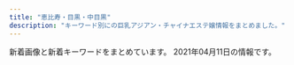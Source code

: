 ```yaml
---
title: "恵比寿・目黒・中目黒"
description: "キーワード別にの巨乳アジアン・チャイナエステ嬢情報をまとめました。"
---
```


新着画像と新着キーワードをまとめています。
2021年04月11日の情報です。

<DmmAffiliateIns />
<KeywordTable
  shops={
    [
    {
        "keywords": {},
        "url": "http://www.himawari-aroma.xyz/",
        "station": "JR\u6075\u6bd4\u5bff\u99c5\u897f\u53e3",
        "img_links": [
            "http://www.himawari-aroma.xyz/images/sys.jpg",
            "http://www.himawari-aroma.xyz/images/13.png",
            "http://www.himawari-aroma.xyz/images/staff/3/mayu.png",
            "http://www.himawari-aroma.xyz/images/staff/3/ami.png",
            "http://www.himawari-aroma.xyz/images/shop/4/2.jpg",
            "http://www.himawari-aroma.xyz/images/shop/4/1.jpg",
            "http://www.himawari-aroma.xyz/images/psd/off.jpg",
            "http://www.himawari-aroma.xyz/images/shop/1.png"
        ],
        "name": "\u3072\u307e\u308f\u308a"
    },
    {
        "name": "\u30c8\u30f3\u30c8\u30f3",
        "img_links": [
            "http://hi-msg.com/tonton/images/an_5_02.jpg",
            "http://hi-msg.com/tonton/images/r1.jpg",
            "http://hi-msg.com/tonton/images/an_1_02.jpg",
            "http://hi-msg.com/tonton/images/index-2.jpg",
            "http://hi-msg.com/tonton/images/sys1.jpg",
            "http://hi-msg.com/tonton/images/slider/slide3s.png",
            "http://hi-msg.com/tonton/images/r4.jpg",
            "http://hi-msg.com/tonton/images/slider/slide1.png",
            "http://hi-msg.com/tonton/images/staff_images/st1.jpg",
            "http://hi-msg.com/tonton/images/staff_images/sl.png",
            "http://hi-msg.com/tonton/images/an_2_01.jpg",
            "http://hi-msg.com/tonton/images/an_6_01.jpg",
            "http://hi-msg.com/tonton/images/fbb.jpg",
            "http://hi-msg.com/tonton/images/slider/slide3.png",
            "http://hi-msg.com/tonton/images/eve1.png",
            "http://hi-msg.com/tonton/images/slider/slide1s.png",
            "http://hi-msg.com/tonton/images/an_6_02.jpg",
            "http://hi-msg.com/tonton/images/slider/slide2.png",
            "http://hi-msg.com/tonton/images/an_4_01.jpg",
            "http://hi-msg.com/tonton/images/staff_images/st5.jpg",
            "http://hi-msg.com/tonton/images/staff_images/st4.jpg",
            "http://hi-msg.com/tonton/images/staff_images/st3.jpg",
            "http://hi-msg.com/tonton/images/an_3_01.jpg",
            "http://hi-msg.com/tonton/images/index-1.jpg",
            "http://hi-msg.com/tonton/images/an_5_01.jpg",
            "http://hi-msg.com/tonton/images/slider/slide2s.png",
            "http://hi-msg.com/tonton/images/qr.jpg",
            "http://hi-msg.com/tonton/images/an_2_02.jpg",
            "http://hi-msg.com/tonton/images/an_4_02.jpg",
            "http://hi-msg.com/tonton/images/r3.jpg",
            "http://hi-msg.com/tonton/images/an_1_01.jpg",
            "http://hi-msg.com/tonton/images/an_3_02.jpg",
            "http://hi-msg.com/tonton/images/r2.jpg",
            "http://hi-msg.com/tonton/images/index_01.jpg",
            "http://hi-msg.com/tonton/images/staff_images/st2.jpg"
        ],
        "url": "http://hi-msg.com/tonton/",
        "station": "JR\u6075\u6bd4\u5bff\u99c5\u897f\u53e3",
        "keywords": {
            "85": 7,
            "E": 5,
            "83": 7,
            "D": 19,
            "C": 7,
            "86": 17
        }
    },
    {
        "name": "\u30d0\u30d9\u30eb",
        "url": "https://meguro-babel.com/",
        "img_links": [
            "https://meguro-babel.com/girl/5.jpg",
            "https://meguro-babel.com/images/room/photo01.jpg",
            "https://meguro-babel.com/topics/img/145-1.jpg",
            "https://meguro-babel.com/girl/8.jpg",
            "https://meguro-babel.com/girl/7.jpg",
            "https://meguro-babel.com/girl/4.jpg",
            "https://meguro-babel.com/images/topimg4.jpg",
            "https://meguro-babel.com/images/room/photo02.jpg",
            "https://meguro-babel.com/topics/img/156-1.jpg",
            "https://meguro-babel.com/girl/24.jpg",
            "https://meguro-babel.com/images/room/photo03.jpg",
            "https://meguro-babel.com/topics/img/161-1.jpg",
            "https://meguro-babel.com/images/room/photo04.jpg",
            "https://meguro-babel.com/girl/15.jpg",
            "https://meguro-babel.com/girl/21.jpg",
            "https://meguro-babel.com/images/qr.jpg",
            "https://meguro-babel.com/girl/9.jpg",
            "https://meguro-babel.com/topics/img/159-1.jpg",
            "https://meguro-babel.com/images/img_1.jpg"
        ],
        "station": "JR\u76ee\u9ed2\u99c5\u6771\u53e3",
        "keywords": {}
    },
    {
        "keywords": {
            "D": 41,
            "87": 13,
            "85": 17,
            "88": 6,
            "86": 17,
            "C": 26,
            "E": 14,
            "83": 2
        },
        "url": "http://kaizokusen.jpn.mn/",
        "station": "\u4e2d\u76ee\u9ed2\u99c5\u5357\u6539\u672d\u897f\u53e3",
        "img_links": [
            "http://kaizokusen.jpn.mn/photos/sites/31/2020/03/2020030801205388.jpg",
            "http://kaizokusen.jpn.mn/photos/sites/31/2019/05/2019051702252726.jpg",
            "http://kaizokusen.jpn.mn/photos/sites/31/2020/08/2020080301195061.jpg",
            "http://kaizokusen.jpn.mn/photos/sites/31/2020/05/2020051510144982.jpg",
            "http://kaizokusen.jpn.mn/images/s_pick.png",
            "http://kaizokusen.jpn.mn/photos/sites/31/2020/08/2020082411195272.jpg",
            "http://kaizokusen.jpn.mn/images/news_bj3.jpg",
            "http://kaizokusen.jpn.mn/images/s_news.jpg",
            "http://kaizokusen.jpn.mn/images/news03.jpg",
            "http://kaizokusen.jpn.mn/photos/sites/31/2020/11/2020112103070699.jpg",
            "http://kaizokusen.jpn.mn/images/news04.jpg",
            "http://kaizokusen.jpn.mn/photos/sites/31/2020/06/2020061305220545.jpg",
            "http://kaizokusen.jpn.mn/images/s_staff.png",
            "http://kaizokusen.jpn.mn/photos/sites/31/2020/06/2020061302013959.jpg",
            "http://kaizokusen.jpn.mn/photos/sites/31/2019/06/2019060402255852.jpg",
            "http://kaizokusen.jpn.mn/images/top.jpg",
            "http://kaizokusen.jpn.mn/photos/sites/31/2019/06/2019060402255271.jpg",
            "http://kaizokusen.jpn.mn/images/mobile.jpg",
            "http://kaizokusen.jpn.mn/photos/sites/31/2021/03/202103220145503.jpg",
            "http://kaizokusen.jpn.mn/images/news_bj1.jpg",
            "http://kaizokusen.jpn.mn/photos/sites/31/2020/06/2020060409294464.jpg",
            "http://kaizokusen.jpn.mn/photos/sites/31/2020/04/2020042207290081.jpg",
            "http://kaizokusen.jpn.mn/photos/sites/31/2019/12/201912200917482.jpg",
            "http://kaizokusen.jpn.mn/images/end.png",
            "http://kaizokusen.jpn.mn/photos/sites/31/2020/01/2020011609085443.jpg",
            "http://kaizokusen.jpn.mn/photos/sites/31/2019/12/2019122806012497.jpg",
            "http://kaizokusen.jpn.mn/photos/sites/31/2020/06/2020062208015349.jpg",
            "http://kaizokusen.jpn.mn/photos/sites/31/2020/03/2020031402334084.jpg",
            "http://kaizokusen.jpn.mn/photos/sites/31/2020/02/202002070127147.jpg",
            "http://kaizokusen.jpn.mn/photos/sites/31/2020/02/2020022107354732.jpg",
            "http://kaizokusen.jpn.mn/images/s_contact.jpg",
            "http://kaizokusen.jpn.mn/photos/sites/31/2020/01/2020010602051995.jpg",
            "http://kaizokusen.jpn.mn/photos/sites/31/2019/12/2019121904244431.jpg",
            "http://kaizokusen.jpn.mn/photos/sites/31/2020/12/2020120801390122.jpg",
            "http://kaizokusen.jpn.mn/images/s_link.png",
            "http://kaizokusen.jpn.mn/images/headline.jpg"
        ],
        "name": "\u6d77\u8cca\u8239"
    },
    {
        "keywords": {
            "D": 18,
            "C": 28
        },
        "station": "JR\u76ee\u9ed2\u99c5\u6771\u53e3",
        "name": "With you\u30fb\u30a6\u30a3\u30ba\u30e6\u30fc",
        "img_links": [
            "http://with-you.tyo.cm/photos/sites/6/2019/11/2019112517121980.jpg",
            "http://with-you.tyo.cm/photos/sites/6/2019/10/2019102716505281.jpg",
            "http://with-you.tyo.cm/photos/sites/6/2019/06/2019060510455732.jpg",
            "http://with-you.tyo.cm/photos/sites/6/2019/02/2019021818395644.jpg",
            "http://with-you.tyo.cm/photos/sites/6/2020/06/2020061515330329.jpg",
            "http://with-you.tyo.cm/photos/sites/6/2019/11/2019110806175734.jpg",
            "http://with-you.tyo.cm/photos/sites/6/2019/11/2019112916080552.jpg",
            "http://with-you.tyo.cm/images/top.png",
            "http://with-you.tyo.cm/photos/sites/6/2019/12/2019121017051597.jpg",
            "http://with-you.tyo.cm/photos/sites/6/2019/11/2019112214502832.jpg",
            "http://with-you.tyo.cm/photos/sites/6/2019/11/2019112916075813.jpg",
            "http://with-you.tyo.cm/photos/sites/6/2019/11/2019112916075124.jpg",
            "http://with-you.tyo.cm/photos/sites/6/2019/02/2019021816155116.jpg",
            "http://with-you.tyo.cm/images/s_staff.jpg",
            "http://with-you.tyo.cm/images/s_news.jpg",
            "http://with-you.tyo.cm/photos/sites/6/2019/11/2019110107573374.jpg",
            "http://with-you.tyo.cm/photos/sites/6/2019/03/2019030615474648.jpg",
            "http://with-you.tyo.cm/photos/sites/6/2020/09/2020092511214697.jpg",
            "http://with-you.tyo.cm/photos/sites/6/2019/11/2019111915264240.jpg",
            "http://with-you.tyo.cm/photos/sites/6/2019/12/2019121017051599.jpg",
            "http://with-you.tyo.cm/photos/sites/6/2019/11/2019112214503286.jpg",
            "http://with-you.tyo.cm/images/s_recuit.jpg",
            "http://with-you.tyo.cm/photos/sites/6/2021/02/2021022216380216.jpg",
            "http://with-you.tyo.cm/photos/sites/6/2019/11/2019110107572662.jpg",
            "http://with-you.tyo.cm/images/s_pick.jpg",
            "http://with-you.tyo.cm/photos/sites/6/2019/12/2019121914290210.jpg",
            "http://with-you.tyo.cm/photos/sites/6/2019/10/2019102716505124.jpg",
            "http://with-you.tyo.cm/photos/sites/6/2019/11/2019110108001772.jpg",
            "http://with-you.tyo.cm/photos/sites/6/2020/03/2020032714573892.jpg",
            "http://with-you.tyo.cm/photos/sites/6/2019/11/2019110806175615.jpg",
            "http://with-you.tyo.cm/photos/sites/6/2020/06/2020061515324852.jpg",
            "http://with-you.tyo.cm/photos/sites/6/2019/02/2019021816145119.jpg",
            "http://with-you.tyo.cm/images/s_link.jpg",
            "http://with-you.tyo.cm/photos/sites/6/2020/03/2020032714542799.jpg",
            "http://with-you.tyo.cm/photos/sites/6/2019/11/2019110108002447.jpg",
            "http://with-you.tyo.cm/photos/sites/6/2019/11/2019110606012817.jpg",
            "http://with-you.tyo.cm/photos/sites/6/2019/02/2019021818404723.jpg"
        ],
        "url": "http://with-you.tyo.cm"
    },
    {
        "station": "\u4e2d\u76ee\u9ed2\u99c5\u897f\u53e3",
        "url": "http://nakamegurofun.com/",
        "img_links": [
            "http://nakamegurofun.com/images/infotiao1.jpg",
            "http://nakamegurofun.com/files/007-020964.jpg",
            "http://nakamegurofun.com/files/007fa9d.jpg",
            "http://nakamegurofun.com/images/shop/shop03.jpg",
            "http://nakamegurofun.com/images/main_bottom.png",
            "http://nakamegurofun.com/files/0050964.jpg",
            "http://nakamegurofun.com/images/xian.png",
            "http://nakamegurofun.com/files/005-020964.jpg",
            "http://nakamegurofun.com/images/s1.jpg",
            "http://nakamegurofun.com/files/008-030964.jpg",
            "http://nakamegurofun.com/images/tel.png",
            "http://nakamegurofun.com/images/s4.jpg",
            "http://nakamegurofun.com/files/006fa9d.jpg",
            "http://nakamegurofun.com/files/0070964.jpg",
            "http://nakamegurofun.com/files/002-030964.jpg",
            "http://nakamegurofun.com/files/002-020964.jpg",
            "http://nakamegurofun.com/files/005-030964.jpg",
            "http://nakamegurofun.com/files/0024f22.jpg",
            "http://nakamegurofun.com/files/0020964.jpg",
            "http://nakamegurofun.com/images/shop/shop02.jpg",
            "http://nakamegurofun.com/files/003-020964.jpg",
            "http://nakamegurofun.com/files/005fa9d.jpg",
            "http://nakamegurofun.com/files/0064f22.jpg",
            "http://nakamegurofun.com/files/0054f22.jpg",
            "http://nakamegurofun.com/files/008fa9d.jpg",
            "http://nakamegurofun.com/files/0030964.jpg",
            "http://nakamegurofun.com/files/003fa9d.jpg",
            "http://nakamegurofun.com/files/007-030964.jpg",
            "http://nakamegurofun.com/files/006-030964.jpg",
            "http://nakamegurofun.com/files/0084f22.jpg",
            "http://nakamegurofun.com/images/service91a6.png",
            "http://nakamegurofun.com/images/zi_staff.png",
            "http://nakamegurofun.com/files/0060964.jpg",
            "http://nakamegurofun.com/images/main_top.png",
            "http://nakamegurofun.com/images/zi_massage.png",
            "http://nakamegurofun.com/files/0080964.jpg",
            "http://nakamegurofun.com/files/003-030964.jpg",
            "http://nakamegurofun.com/files/0034f22.jpg",
            "http://nakamegurofun.com/images/s3.jpg",
            "http://nakamegurofun.com/files/006-020964.jpg",
            "http://nakamegurofun.com/files/0074f22.jpg",
            "http://nakamegurofun.com/files/002fa9d.jpg",
            "http://nakamegurofun.com/images/shop/shop01.jpg",
            "http://nakamegurofun.com/images/s5.jpg",
            "http://nakamegurofun.com/files/008-020964.jpg",
            "http://nakamegurofun.com/images/shop/shop04.jpg",
            "http://nakamegurofun.com/images/s2.jpg"
        ],
        "keywords": {
            "C": 1,
            "85": 1,
            "87": 4,
            "D": 5,
            "88": 1
        },
        "name": "Flower \uff5e\u30d5\u30e9\u30ef\u30fc\uff5e"
    },
    {
        "url": "http://victoria.tyo.cm/",
        "img_links": [
            "http://victoria.tyo.cm/images/room2.jpg",
            "http://victoria.tyo.cm/photos/sites/13/2019/06/2019061005275095.jpg",
            "http://victoria.tyo.cm/images/room1.jpg",
            "http://victoria.tyo.cm/photos/sites/13/2020/01/2020011104241542.jpg",
            "http://victoria.tyo.cm/images/pick.jpg",
            "http://victoria.tyo.cm/photos/sites/13/2019/01/2019011103510521.jpg",
            "http://victoria.tyo.cm/photos/sites/13/2019/08/2019080607062415.jpg",
            "http://victoria.tyo.cm/photos/sites/13/2019/12/2019120904521188.jpg",
            "http://victoria.tyo.cm/photos/sites/13/2018/12/2018121502493879.jpg",
            "http://victoria.tyo.cm/images/room4.jpg",
            "http://victoria.tyo.cm/images/top.jpg",
            "http://victoria.tyo.cm/photos/sites/13/2021/02/2021021509575615.jpg",
            "http://victoria.tyo.cm/photos/sites/13/2020/03/2020031904101259.jpg",
            "http://victoria.tyo.cm/photos/sites/13/2019/12/2019120904521737.jpg",
            "http://victoria.tyo.cm/photos/sites/13/2018/12/2018121502493814.jpg",
            "http://victoria.tyo.cm/photos/sites/13/2018/12/2018122701570616.jpg",
            "http://victoria.tyo.cm/photos/sites/13/2020/10/2020100803550565.jpg",
            "http://victoria.tyo.cm/photos/sites/13/2018/12/2018122904422525.jpg",
            "http://victoria.tyo.cm/photos/sites/13/2019/10/2019100904082968.jpg",
            "http://victoria.tyo.cm/photos/sites/13/2018/12/2018121502493847.jpg",
            "http://victoria.tyo.cm/photos/sites/13/2019/10/2019101403232834.jpg",
            "http://victoria.tyo.cm/photos/sites/13/2019/07/2019070206503156.jpg",
            "http://victoria.tyo.cm/photos/sites/13/2019/01/2019010506292922.jpg",
            "http://victoria.tyo.cm/images/news.jpg",
            "http://victoria.tyo.cm/photos/sites/13/2019/02/2019021407162693.jpg",
            "http://victoria.tyo.cm/photos/sites/13/2020/02/2020020104570910.jpg",
            "http://victoria.tyo.cm/photos/sites/13/2020/01/2020012005552181.jpg",
            "http://victoria.tyo.cm/photos/sites/13/2020/01/2020011205500461.jpg",
            "http://victoria.tyo.cm/photos/sites/13/2019/04/2019041807165826.jpg",
            "http://victoria.tyo.cm/images/mobile.jpg",
            "http://victoria.tyo.cm/photos/sites/13/2019/01/2019012108071242.jpg",
            "http://victoria.tyo.cm/photos/sites/13/2019/12/2019120106181894.jpg",
            "http://victoria.tyo.cm/photos/sites/13/2018/12/2018121502493953.jpg",
            "http://victoria.tyo.cm/photos/sites/13/2019/01/2019012509534353.jpg",
            "http://victoria.tyo.cm/images/s_staff.png",
            "http://victoria.tyo.cm/photos/sites/13/2019/05/201905100639429.jpg",
            "http://victoria.tyo.cm/photos/sites/13/2019/01/2019010506293526.jpg",
            "http://victoria.tyo.cm/photos/sites/13/2020/02/2020021307433041.jpg",
            "https://www.a-side.com/ad/koko/include/banner/koko_125x125.png",
            "http://victoria.tyo.cm/images/room3.jpg",
            "http://victoria.tyo.cm/photos/sites/13/2020/02/202002030340133.jpg",
            "http://victoria.tyo.cm/photos/sites/13/2019/02/2019021206543056.jpg",
            "http://victoria.tyo.cm/photos/sites/13/2018/12/2018122701570643.jpg",
            "http://victoria.tyo.cm/photos/sites/13/2019/01/2019012509505197.jpg",
            "http://victoria.tyo.cm/photos/sites/13/2019/10/2019100904083557.jpg",
            "http://victoria.tyo.cm/photos/sites/13/2019/12/2019120406433710.jpg",
            "http://victoria.tyo.cm/photos/sites/13/2019/02/2019022703022355.jpg",
            "http://victoria.tyo.cm/photos/sites/13/2019/04/2019040304024424.jpg",
            "http://victoria.tyo.cm/images/face.jpg"
        ],
        "keywords": {
            "89": 1,
            "93": 1,
            "87": 4,
            "83": 4,
            "F": 1,
            "85": 5,
            "C": 6,
            "86": 8,
            "82": 2,
            "G": 1,
            "E": 3,
            "D": 15
        },
        "name": "Victoria\u30fb\u30d3\u30af\u30c8\u30ea\u30a2",
        "station": "JR\u76ee\u9ed2\u99c5\u6771\u53e3"
    },
    {
        "keywords": {
            "86": 6,
            "D": 15,
            "88": 1,
            "E": 2,
            "C": 26,
            "87": 3,
            "85": 4
        },
        "img_links": [
            "http://angel.jpn.cm/images/s_news.png",
            "http://angel.jpn.cm/images/nbj3.jpg",
            "http://angel.jpn.cm/photos/sites/3/2021/02/2021021714005240.jpg",
            "http://angel.jpn.cm/photos/sites/3/2017/11/201711280608539.jpg",
            "http://angel.jpn.cm/images/mobile.jpg",
            "http://angel.jpn.cm/photos/sites/3/2019/07/2019071213431954.jpg",
            "http://angel.jpn.cm/photos/sites/3/2018/09/2018091001155585.jpg",
            "http://angel.jpn.cm/photos/sites/3/2021/02/2021022516024747.jpg",
            "http://angel.jpn.cm/photos/sites/3/2016/08/staff5a.jpg",
            "http://angel.jpn.cm/photos/sites/3/2016/08/staff22.jpg",
            "http://angel.jpn.cm/images/girl-z1.jpg",
            "http://angel.jpn.cm/photos/sites/3/2019/06/2019060510404179.jpg",
            "http://angel.jpn.cm/photos/sites/3/2017/01/1.jpg",
            "http://angel.jpn.cm/photos/sites/3/2016/08/staff24.jpg",
            "http://angel.jpn.cm/photos/sites/3/2018/06/2018061505064271.jpg",
            "http://angel.jpn.cm/photos/sites/3/2016/09/staff40.jpg",
            "http://angel.jpn.cm/photos/sites/3/2016/10/staff01.jpg",
            "http://angel.jpn.cm/photos/sites/3/2016/08/staff21.jpg",
            "http://angel.jpn.cm/photos/sites/3/2018/06/2018061505064251.jpg",
            "http://angel.jpn.cm/images/s_pick.png",
            "http://angel.jpn.cm/photos/sites/3/2018/06/2018061601280885.jpg",
            "http://angel.jpn.cm/photos/sites/3/2016/08/staff3.jpg",
            "http://angel.jpn.cm/photos/sites/3/2016/08/staff28a.jpg",
            "http://angel.jpn.cm/images/info.jpg",
            "http://angel.jpn.cm/images/s_mobile.png",
            "http://angel.jpn.cm/photos/sites/3/2016/08/staff35.jpg",
            "http://angel.jpn.cm/images/top02.jpg",
            "http://angel.jpn.cm/photos/sites/3/2016/08/staff11.jpg",
            "http://angel.jpn.cm/photos/sites/3/2016/08/staff29.jpg",
            "http://angel.jpn.cm/photos/sites/3/2017/12/201712270537317.jpg",
            "http://angel.jpn.cm/photos/sites/3/2018/11/201811011331167.jpg",
            "http://angel.jpn.cm/photos/sites/3/2019/12/2019122718552413.jpg",
            "http://angel.jpn.cm/photos/sites/3/2016/08/staff38.jpg",
            "http://angel.jpn.cm/images/top01.jpg",
            "http://angel.jpn.cm/photos/sites/3/2017/11/2017112010234266.jpg",
            "http://angel.jpn.cm/photos/sites/3/2019/10/2019100910242499.jpg",
            "http://cdn.dino-es.com/images/logo/150x40DinoEs.png",
            "http://angel.jpn.cm/photos/sites/3/2016/08/staff36g.jpg",
            "http://angel.jpn.cm/photos/sites/3/2016/08/staff28.jpg",
            "http://angel.jpn.cm/photos/sites/3/2018/06/2018062105525655.jpg",
            "http://angel.jpn.cm/images/girl-z2.jpg",
            "http://angel.jpn.cm/photos/sites/3/2016/08/staff7.jpg",
            "http://angel.jpn.cm/photos/sites/3/2016/08/staff24a.jpg",
            "http://angel.jpn.cm/photos/sites/3/2016/08/staff37a.jpg",
            "http://angel.jpn.cm/photos/sites/3/2019/07/2019071016030711.jpg",
            "http://angel.jpn.cm/photos/sites/3/2019/11/201911181407260.jpg",
            "http://angel.jpn.cm/photos/sites/3/2017/03/2.jpg",
            "http://angel.jpn.cm/photos/sites/3/2019/06/201906051042276.jpg",
            "http://angel.jpn.cm/photos/sites/3/2017/04/1.jpg",
            "http://angel.jpn.cm/photos/sites/3/2016/10/staff41.jpg",
            "http://angel.jpn.cm/photos/sites/3/2016/08/staff37.jpg",
            "http://angel.jpn.cm/photos/sites/3/2016/08/staff25.jpg",
            "http://angel.jpn.cm/photos/sites/3/2019/12/2019122718552430.jpg",
            "http://angel.jpn.cm/photos/sites/3/2016/08/staff23.jpg",
            "http://angel.jpn.cm/photos/sites/3/2016/08/staff5.jpg",
            "http://angel.jpn.cm/images/s_staff.png",
            "http://angel.jpn.cm/photos/sites/3/2016/08/staff4.jpg",
            "http://angel.jpn.cm/photos/sites/3/2016/10/staff01a.jpg",
            "http://angel.jpn.cm/photos/sites/3/2016/08/staff14.jpg",
            "http://angel.jpn.cm/photos/sites/3/2016/08/staff2.jpg",
            "http://angel.jpn.cm/photos/sites/3/2020/09/2020092511154515.jpg",
            "http://angel.jpn.cm/photos/sites/3/2017/05/8.jpg",
            "http://angel.jpn.cm/photos/sites/3/2020/06/2020061515170635.jpg",
            "http://angel.jpn.cm/photos/sites/3/2019/12/2019122718552333.jpg",
            "http://angel.jpn.cm/photos/sites/3/2016/08/staff8.jpg",
            "http://angel.jpn.cm/photos/sites/3/2016/08/staff39.jpg",
            "http://angel.jpn.cm/images/s_link.png",
            "http://angel.jpn.cm/photos/sites/3/2016/09/72670992207769698.jpg"
        ],
        "url": "http://angel.jpn.cm/",
        "station": "JR\u76ee\u9ed2\u99c5\u6771\u53e3",
        "name": "Angel-\u30a8\u30f3\u30b8\u30a7\u30eb-"
    },
    {
        "station": "\u4e2d\u76ee\u9ed2\u99c5\u897f\u53e3",
        "img_links": [
            "http://fiji-resort.ests.jp/images/mobile.png",
            "http://fiji-resort.ests.jp/images/top.png",
            "http://fiji-resort.ests.jp/photos/sites/30/2018/11/2018110510493422.jpg",
            "http://fiji-resort.ests.jp/images/access01.jpg",
            "http://fiji-resort.ests.jp/photos/sites/30/2019/03/2019031518525662.jpg",
            "http://fiji-resort.ests.jp/images/topics_bj3.png",
            "http://fiji-resort.ests.jp/photos/sites/30/2019/03/2019033011105316.jpg",
            "http://fiji-resort.ests.jp/photos/sites/30/2019/06/2019060610451514.jpg",
            "http://fiji-resort.ests.jp/photos/sites/30/2018/09/2018091916161390.jpg",
            "http://fiji-resort.ests.jp/photos/sites/30/2018/09/2018091301234543.jpg",
            "http://fiji-resort.ests.jp/images/s_link.png",
            "http://fiji-resort.ests.jp/photos/sites/30/2019/03/2019033011081995.jpg",
            "http://fiji-resort.ests.jp/images/access04.jpg",
            "http://fiji-resort.ests.jp/images/line.png",
            "http://fiji-resort.ests.jp/photos/sites/30/2019/06/2019061411123068.jpg",
            "http://fiji-resort.ests.jp/photos/sites/30/2019/05/2019050215480292.jpg",
            "http://fiji-resort.ests.jp/images/access02.jpg",
            "http://fiji-resort.ests.jp/photos/sites/30/2019/04/2019042017525677.jpg",
            "http://fiji-resort.ests.jp/photos/sites/30/2018/11/2018110510493920.jpg",
            "http://fiji-resort.ests.jp/photos/sites/30/2019/09/2019092914334514.jpg",
            "http://fiji-resort.ests.jp/images/s_topics.png",
            "http://fiji-resort.ests.jp/photos/sites/30/2019/11/2019110909384037.jpg",
            "http://fiji-resort.ests.jp/images/s_staff.png",
            "http://fiji-resort.ests.jp/photos/sites/30/2019/05/2019050215480138.jpg",
            "http://fiji-resort.ests.jp/images/access03.jpg",
            "http://fiji-resort.ests.jp/images/access05.jpg",
            "http://fiji-resort.ests.jp/photos/sites/30/2019/12/2019121110440091.jpg",
            "http://fiji-resort.ests.jp/photos/sites/30/2020/02/2020022116402274.jpg",
            "http://fiji-resort.ests.jp/images/end.png",
            "http://fiji-resort.ests.jp/photos/sites/30/2018/06/2018061511340989.jpg",
            "http://fiji-resort.ests.jp/images/access06.jpg",
            "http://fiji-resort.ests.jp/photos/sites/30/2019/05/2019050215480157.jpg"
        ],
        "keywords": {
            "89": 12,
            "82": 12,
            "87": 54,
            "D": 99,
            "85": 87,
            "E": 39,
            "83": 27,
            "C": 96,
            "86": 42
        },
        "name": "\u30d5\u30a3\u30b8\u30fc\u30ea\u30be\u30fc\u30c8",
        "url": "http://fiji-resort.ests.jp/"
    },
    {
        "img_links": [
            "http://www.oasis.esjoho.com/img/pickup.jpg",
            "http://www.oasis.esjoho.com/files/005.jpg",
            "http://www.oasis.esjoho.com/files/001-02.jpg",
            "http://www.oasis.esjoho.com/img/ttl_news.png",
            "http://www.oasis.esjoho.com/files/004-02.jpg",
            "http://www.oasis.esjoho.com/img/ttl_info.png",
            "http://www.oasis.esjoho.com/img/btn_side_mobile.jpg",
            "http://www.oasis.esjoho.com/files/005-02.jpg",
            "http://www.oasis.esjoho.com/files/004.jpg",
            "http://www.oasis.esjoho.com/files/001.jpg",
            "http://www.oasis.esjoho.com/img/tel.png",
            "http://www.oasis.esjoho.com/files/002-02.jpg",
            "http://www.oasis.esjoho.com/img/goback.jpg",
            "http://www.oasis.esjoho.com/files/002.jpg",
            "http://www.oasis.esjoho.com/img/btn_blog.png"
        ],
        "url": "http://www.oasis.esjoho.com/",
        "station": "\u897f\u5c0f\u5c71\u99c5",
        "name": "\u7652\u3057\u5bb6",
        "keywords": {
            "85": 2,
            "D": 6,
            "87": 4,
            "C": 14,
            "86": 2
        }
    },
    {
        "station": "JR\u76ee\u9ed2\u99c5\u6771\u53e3",
        "img_links": [],
        "name": "RelaCute \u30ea\u30e9\u30ad\u30e5\u30fc\u30c8",
        "url": "http://relacute.tyo.cm/",
        "keywords": {}
    },
    {
        "keywords": {
            "C": 7,
            "87": 3,
            "88": 7,
            "85": 5,
            "86": 38,
            "E": 13,
            "D": 40
        },
        "station": "JR\u76ee\u9ed2\u99c5\u6771\u53e3",
        "url": "http://iyashi-kokoro.info/",
        "name": "\u307f\u3086\u304d",
        "img_links": [
            "http://iyashi-kokoro.info/img/st54.jpg",
            "http://iyashi-kokoro.info/img/s18.jpg",
            "http://iyashi-kokoro.info/i/img/r3.jpg",
            "http://iyashi-kokoro.info/i/img/st52.jpg",
            "http://iyashi-kokoro.info/img/s63.jpg",
            "http://iyashi-kokoro.info/i/img/st56.jpg",
            "http://iyashi-kokoro.info/i/img/st39.jpg",
            "http://iyashi-kokoro.info/i/img/st55.jpg",
            "http://iyashi-kokoro.info/i/img/st20.jpg",
            "http://iyashi-kokoro.info/img/s65.jpg",
            "http://iyashi-kokoro.info/img/s58.jpg",
            "http://iyashi-kokoro.info/i/img/st60.jpg",
            "http://iyashi-kokoro.info/i/img/st54.jpg",
            "http://iyashi-kokoro.info/i/img/st65.jpg",
            "http://iyashi-kokoro.info/img/s54.jpg",
            "http://iyashi-kokoro.info/i/img/st62.jpg",
            "http://iyashi-kokoro.info/img/st43.jpg",
            "http://iyashi-kokoro.info/img/st57.jpg",
            "http://iyashi-kokoro.info/img/st52.jpg",
            "http://iyashi-kokoro.info/img/st51.jpg",
            "http://iyashi-kokoro.info/img/cam.jpg",
            "http://iyashi-kokoro.info/i/img/st32.jpg",
            "http://iyashi-kokoro.info/img/s62.jpg",
            "http://iyashi-kokoro.info/img/st65.jpg",
            "http://iyashi-kokoro.info/i/img/st63.jpg",
            "http://iyashi-kokoro.info/img/st64.jpg",
            "http://iyashi-kokoro.info/img/st53.jpg",
            "http://iyashi-kokoro.info/img/s57.jpg",
            "http://iyashi-kokoro.info/img/s61.jpg",
            "http://iyashi-kokoro.info/img/st55.jpg",
            "http://iyashi-kokoro.info/img/fla.jpg",
            "http://iyashi-kokoro.info/i/img/st44.jpg",
            "http://iyashi-kokoro.info/img/s60.jpg",
            "http://iyashi-kokoro.info/i/img/st29.jpg",
            "http://iyashi-kokoro.info/i/img/r6.jpg",
            "http://iyashi-kokoro.info/img/st59.jpg",
            "http://iyashi-kokoro.info/img/s59.jpg",
            "http://iyashi-kokoro.info/i/img/st51.jpg",
            "http://iyashi-kokoro.info/img/s64.jpg",
            "http://iyashi-kokoro.info/img/st41.jpg",
            "http://iyashi-kokoro.info/img/st60.jpg",
            "http://iyashi-kokoro.info/i/img/r1.jpg",
            "http://iyashi-kokoro.info/img/st46.jpg",
            "http://iyashi-kokoro.info/i/img/st59.jpg",
            "http://iyashi-kokoro.info/img/st49.jpg",
            "http://iyashi-kokoro.info/i/img/st58.jpg",
            "http://iyashi-kokoro.info/img/st20.jpg",
            "http://iyashi-kokoro.info/i/img/r5.jpg",
            "http://iyashi-kokoro.info/img/s56.jpg",
            "http://iyashi-kokoro.info/i/img/st43.jpg",
            "http://iyashi-kokoro.info/i/img/st49.jpg",
            "http://iyashi-kokoro.info/img/st61.jpg",
            "http://iyashi-kokoro.info/i/img/r2.jpg",
            "http://iyashi-kokoro.info/i/img/st50.jpg",
            "http://iyashi-kokoro.info/img/st58.jpg",
            "http://iyashi-kokoro.info/img/st32.jpg",
            "http://iyashi-kokoro.info/i/img/st64.jpg",
            "http://iyashi-kokoro.info/i/img/st41.jpg",
            "http://iyashi-kokoro.info/img/s55.jpg",
            "http://iyashi-kokoro.info/img/st62.jpg",
            "http://iyashi-kokoro.info/img/st56.jpg",
            "http://iyashi-kokoro.info/img/st29.jpg",
            "http://iyashi-kokoro.info/i/img/s3.jpg",
            "http://iyashi-kokoro.info/img/st42.jpg",
            "http://iyashi-kokoro.info/img/botton.jpg",
            "http://iyashi-kokoro.info/img/st39.jpg",
            "http://iyashi-kokoro.info/i/img/r4.jpg",
            "http://iyashi-kokoro.info/i/img/st57.jpg",
            "http://iyashi-kokoro.info/img/st40.jpg",
            "http://iyashi-kokoro.info/i/img/st40.jpg",
            "http://iyashi-kokoro.info/i/img/st42.jpg",
            "http://iyashi-kokoro.info/i/img/s1.jpg",
            "http://iyashi-kokoro.info/i/img/s2.jpg",
            "http://iyashi-kokoro.info/i/img/st61.jpg",
            "http://iyashi-kokoro.info/img/st50.jpg",
            "http://iyashi-kokoro.info/i/img/s4.jpg",
            "http://iyashi-kokoro.info/img/st44.jpg",
            "http://iyashi-kokoro.info/img/mo.png",
            "http://iyashi-kokoro.info/img/st63.jpg",
            "http://iyashi-kokoro.info/i/img/st53.jpg"
        ]
    },
    {
        "url": "http://www.ourstarts.site/",
        "station": "JR\u6075\u6bd4\u5bff\u99c5\u897f\u53e3",
        "img_links": [
            "http://www.ourstarts.site/uploads/180917/1-1P91G6122J28.jpg",
            "http://www.ourstarts.site/templets/default/picture/close.png",
            "http://www.ourstarts.site/templets/default/images/t3.jpg",
            "http://www.ourstarts.site/uploads/200729/1-200H9140Q13E.jpg",
            "http://www.ourstarts.site/uploads/allimg/200729/1-200H9141213.jpg",
            "http://www.ourstarts.site/templets/default/picture/timg (1).png",
            "http://www.ourstarts.site/templets/default/images/t2.jpg",
            "http://www.ourstarts.site/templets/default/images/t1.jpg",
            "http://www.ourstarts.site/templets/default/picture/right.png",
            "http://www.ourstarts.site/templets/default/picture/news.png",
            "http://www.ourstarts.site/uploads/200729/1-200H9140K5J4.jpg",
            "http://www.ourstarts.site/uploads/allimg/200729/1-200H9141229.jpg",
            "http://www.ourstarts.site/templets/default/picture/head_tell.png",
            "http://www.ourstarts.site/uploads/allimg/200729/1-200H9141912.jpg",
            "http://www.ourstarts.site/templets/default/picture/staff.png",
            "http://www.ourstarts.site/templets/default/picture/tel_contact.png",
            "http://www.ourstarts.site/uploads/200729/1-200H9141612609.jpg",
            "http://www.ourstarts.site/templets/default/picture/foot_tel.png"
        ],
        "keywords": {},
        "name": "\u30cb\u30e3\u30fc\u30cb\u30e3\u30fc"
    },
    {
        "station": "JR\u76ee\u9ed2\u99c5\u6771\u53e3",
        "keywords": {},
        "img_links": [
            "http://kintsuki.este88.com/gals/rei1.jpg",
            "http://kintsuki.este88.com/images/r04.jpg",
            "http://kintsuki.este88.com/images/ph1.jpg",
            "http://kintsuki.este88.com/gals/kana1.jpg",
            "http://kintsuki.este88.com/gals/kaori1.jpg",
            "http://kintsuki.este88.com/gals/kixyoko1.jpg",
            "http://kintsuki.este88.com/gals/yuyu1.jpg",
            "http://kintsuki.este88.com/gals/momo1.jpg",
            "http://kintsuki.este88.com/gals/rina1.jpg",
            "http://kintsuki.este88.com/images/r02.jpg",
            "http://kintsuki.este88.com/gals/koyuki1.jpg",
            "http://kintsuki.este88.com/gals/mika1.jpg",
            "http://kintsuki.este88.com/images/r01.jpg"
        ],
        "url": "http://kintsuki.este88.com/",
        "name": "\u91d1\u306e\u6708"
    },
    {
        "station": "JR\u6075\u6bd4\u5bff\u99c5\u897f\u53e3",
        "url": "http://bimajo-massage.work/",
        "name": "\u7f8e\u9b54\u5973",
        "img_links": [
            "http://bimajo-massage.work/img/xmas.png",
            "http://bimajo-massage.work/img/sta1.jpg",
            "http://bimajo-massage.work/sp/img/pc.jpg",
            "http://bimajo-massage.work/sp/img/t-a.jpg",
            "http://bimajo-massage.work/sp/img/pic.jpg",
            "http://bimajo-massage.work/sp/img/info.jpg",
            "http://bimajo-massage.work/sp/img/t-t.jpg",
            "http://bimajo-massage.work/sp/img/t-s.jpg",
            "http://bimajo-massage.work/sp/img/st6.jpg",
            "http://bimajo-massage.work/img/acc2.jpg",
            "http://bimajo-massage.work/img/st1.jpg",
            "http://bimajo-massage.work/img/body-.png",
            "http://bimajo-massage.work/sp/img/p-6.jpg",
            "http://bimajo-massage.work/img/pic.png",
            "http://bimajo-massage.work/sp/img/botton.jpg",
            "http://bimajo-massage.work/sp/img/t-r.jpg",
            "http://bimajo-massage.work/sp/img/p-7.jpg",
            "http://bimajo-massage.work/img/st6.jpg",
            "http://bimajo-massage.work/sp/img/tel.jpg",
            "http://bimajo-massage.work/sp/img/acc1.jpg",
            "http://bimajo-massage.work/sp/img/p-5.jpg",
            "http://bimajo-massage.work/img/sta5.jpg",
            "http://bimajo-massage.work/sp/img/cam.jpg",
            "http://bimajo-massage.work/img/sta7.jpg",
            "http://bimajo-massage.work/img/sta6.jpg",
            "http://bimajo-massage.work/img/bottom.png",
            "http://bimajo-massage.work/img/st5.jpg",
            "http://bimajo-massage.work/sp/img/t-o.jpg",
            "http://bimajo-massage.work/sp/img/acc2.jpg",
            "http://bimajo-massage.work/sp/img/st7.jpg",
            "http://bimajo-massage.work/img/st7.jpg",
            "http://bimajo-massage.work/img/acc1.jpg",
            "http://bimajo-massage.work/sp/img/tit.jpg",
            "http://bimajo-massage.work/sp/img/time.jpg",
            "http://bimajo-massage.work/sp/img/st5.jpg",
            "http://bimajo-massage.work/sp/img/sys.jpg",
            "http://bimajo-massage.work/sp/img/add.jpg",
            "http://bimajo-massage.work/sp/img/st1.jpg",
            "http://bimajo-massage.work/img/mo.png"
        ],
        "keywords": {
            "C": 13,
            "85": 13,
            "86": 12,
            "D": 24,
            "88": 2,
            "87": 12,
            "E": 2
        }
    },
    {
        "keywords": {
            "C": 3,
            "D": 17,
            "85": 6,
            "F": 1,
            "86": 11,
            "E": 2,
            "88": 3,
            "83": 1,
            "87": 1,
            "84": 1
        },
        "station": "JR\u76ee\u9ed2\u99c5\u897f\u53e3",
        "url": "http://onlyone.tyo.cm/",
        "name": "OnlyOne",
        "img_links": [
            "http://onlyone.tyo.cm/photos/sites/5/2021/02/2021022515094363.jpg",
            "http://onlyone.tyo.cm/images/acc2.jpg",
            "http://onlyone.tyo.cm/images/room1.jpg",
            "http://onlyone.tyo.cm/images/line.jpg",
            "http://onlyone.tyo.cm/photos/sites/5/2020/07/2020070215334437.jpg",
            "http://onlyone.tyo.cm/images/top.png",
            "http://onlyone.tyo.cm/photos/sites/5/2019/07/2019070711031982.jpg",
            "http://onlyone.tyo.cm/photos/sites/5/2021/02/2021022216501749.jpg",
            "http://onlyone.tyo.cm/images/room2.jpg",
            "http://onlyone.tyo.cm/photos/sites/5/2019/12/2019120510353312.jpg",
            "http://onlyone.tyo.cm/photos/sites/5/2019/11/2019112117013754.jpg",
            "http://onlyone.tyo.cm/photos/sites/5/2019/05/2019050915292562.jpg",
            "http://onlyone.tyo.cm/images/s_staff.png",
            "http://onlyone.tyo.cm/photos/sites/5/2020/07/2020070217061815.jpg",
            "http://onlyone.tyo.cm/images/new.jpg",
            "http://onlyone.tyo.cm/photos/sites/5/2020/02/2020022610121615.jpg",
            "http://onlyone.tyo.cm/photos/sites/5/2020/01/2020011413500417.jpg",
            "http://onlyone.tyo.cm/images/acc4.jpg",
            "http://onlyone.tyo.cm/photos/sites/5/2020/09/2020092617301564.jpg",
            "http://onlyone.tyo.cm/photos/sites/5/2019/07/2019070616424775.jpg",
            "http://onlyone.tyo.cm/photos/sites/5/2019/11/2019110105152849.jpg",
            "http://onlyone.tyo.cm/photos/sites/5/2021/02/2021021810240848.jpg",
            "http://onlyone.tyo.cm/photos/sites/5/2019/05/2019052911352557.jpg",
            "http://onlyone.tyo.cm/photos/sites/5/2020/09/2020092510523723.jpg",
            "http://onlyone.tyo.cm/images/acc3.jpg",
            "http://onlyone.tyo.cm/photos/sites/5/2019/08/2019082610481667.jpg",
            "http://onlyone.tyo.cm/photos/sites/5/2019/07/201907171609201.jpg",
            "http://onlyone.tyo.cm/photos/sites/5/2021/03/2021030316101022.jpg",
            "http://onlyone.tyo.cm/images/acc1.jpg",
            "http://onlyone.tyo.cm/photos/sites/5/2020/06/2020060815500896.jpg",
            "http://onlyone.tyo.cm/images/room4.jpg",
            "http://onlyone.tyo.cm/photos/sites/5/2020/01/2020011413501066.jpg",
            "http://onlyone.tyo.cm/photos/sites/5/2020/05/2020051419324761.jpg",
            "http://onlyone.tyo.cm/photos/sites/5/2020/09/2020092218541894.jpg",
            "http://onlyone.tyo.cm/photos/sites/5/2020/01/2020011412572423.jpg",
            "http://onlyone.tyo.cm/photos/sites/5/2019/12/2019121715483135.jpg",
            "http://onlyone.tyo.cm/photos/sites/5/2021/02/202102201049167.jpg",
            "http://onlyone.tyo.cm/photos/sites/5/2020/09/2020092510524025.jpg",
            "http://onlyone.tyo.cm/photos/sites/5/2020/09/2020092510523998.jpg",
            "http://onlyone.tyo.cm/images/room3.jpg",
            "http://onlyone.tyo.cm/photos/sites/5/2019/08/2019080815010066.jpg",
            "http://onlyone.tyo.cm/photos/sites/5/2020/09/2020090210405221.jpg",
            "http://onlyone.tyo.cm/photos/sites/5/2019/11/2019110105153240.jpg",
            "http://onlyone.tyo.cm/photos/sites/5/2021/02/202102181024101.jpg",
            "http://onlyone.tyo.cm/photos/sites/5/2020/03/2020031716151746.jpg",
            "http://onlyone.tyo.cm/photos/sites/5/2019/07/2019071716092046.jpg",
            "http://onlyone.tyo.cm/images/s_link.png"
        ]
    }
]
}
/>
<DmmAffiliateScript />
